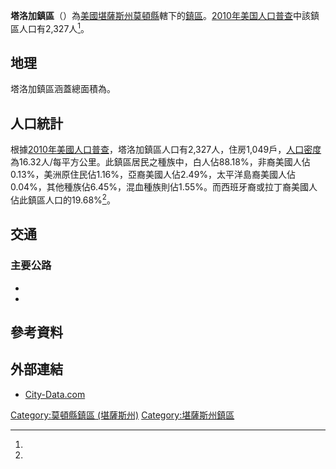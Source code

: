 {{noteTA
|G1=USState
}}
{{Infobox settlement
|official_name = 塔洛加鎮區
|native_name = Taloga Township
|settlement_type = 鎮區
|pushpin_map=USA Kansas
|coordinates_display = inline,title
|coordinates_region = US-KS
|subdivision_type = [[世界政區索引|國家]]
|subdivision_name = [[美国|美国]]
|subdivision_type1 = [[美國行政區劃|州]]
|subdivision_name1 = [[堪薩斯州|堪薩斯州]]
|subdivision_type2 = [[堪薩斯州行政區劃|縣]]
|subdivision_name2 = [[莫頓縣_(堪薩斯州)|莫頓縣]]
|area_total_km2 = 142.58
|area_land_km2 = 142.58
|area_water_km2 = 0
|area_total_sq_mi =
|area_land_sq_mi =
|area_water_sq_mi =
|area_water_percent = 0
|population_as_of = [[2010年美国人口普查|2010]]
|population_footnotes = <ref name="Census 2010">{{cite web| url=http://factfinder2.census.gov| title=Race, Hispanic or Latino, Age, and Housing Occupancy: 2010 Census Redistricting Data, Taloga township, Morton County, Kansas| publisher=U.S. Census Bureau, American FactFinder 2| accessdate=2016-08-30| archive-date=2013-09-11| archive-url=https://web.archive.org/web/20130911234518/http://factfinder2.census.gov/| dead-url=no}}</ref>
|population_total = 2327
|population_density_km2 = auto
|elevation_footnotes = 
|elevation_m = 1069
|elevation_ft = 3507
|latd = 37
|latm = 03
|lats = 37
|latNS = N
|longd = 101
|longm = 52
|longs = 52
|longEW = W
|postal_code_type =
|postal_code = 
|blank_name = [[聯邦資料處理標準|FIPS代碼]]
|blank_info = 20-69975
|blank1_name = [[地名信息系统|GNIS編號]] 
|blank1_info = [http://geonames.usgs.gov/pls/gnispublic/f?p=gnispq:3:::NO::P3_FID:0485093 0485093]
|website = 
|footnotes = 
}}

'''塔洛加鎮區'''（{{lang-en|'''Taloga Township'''}}）為[[美國|美國]][[堪薩斯州|堪薩斯州]][[莫頓縣_(堪薩斯州)|莫頓縣]]轄下的[[行政鎮區|鎮區]]。[[2010年美国人口普查|2010年美国人口普查]]中該鎮區人口有2,327人<ref name="Census 2010"/>。

==地理==
塔洛加鎮區涵蓋總面積為{{convert|142.58|km2|sqmi}}。

==人口統計==
根據[[2010年美國人口普查|2010年美國人口普查]]，塔洛加鎮區人口有2,327人，住房1,049戶，[[人口密度|人口密度]]為16.32人/每平方公里。此鎮區居民之種族中，白人佔88.18%，非裔美國人佔0.13%，美洲原住民佔1.16%，亞裔美國人佔2.49%，太平洋島裔美國人佔0.04%，其他種族佔6.45%，混血種族則佔1.55%。而西班牙裔或拉丁裔美國人佔此鎮區人口的19.68%<ref name="Census 2010"/>。

==交通==
===主要公路===
*{{Jct|country=USA|US|56}}
*{{Jct|state=KS|K|27}}

==參考資料==
{{reflist}}

==外部連結==
*[http://www.city-data.com/township/Taloga-Morton-KS.html City-Data.com]

{{莫頓縣 (堪薩斯州)}}

{{DEFAULTSORT:Taloga}}
[[Category:莫頓縣鎮區_(堪薩斯州)|Category:莫頓縣鎮區 (堪薩斯州)]]
[[Category:堪薩斯州鎮區|Category:堪薩斯州鎮區]]

{{MortonCountyKS-geo-stub}}